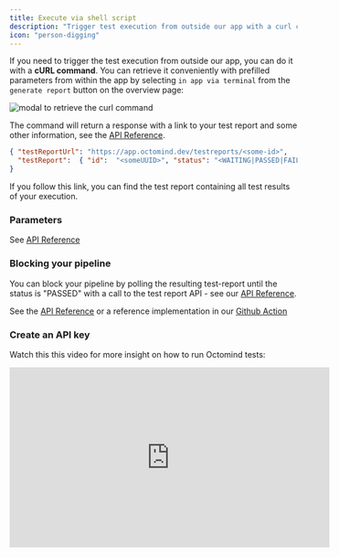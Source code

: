 ```yaml
---
title: Execute via shell script
description: "Trigger test execution from outside our app with a curl command"
icon: "person-digging"
---
```


If you need to trigger the test execution from outside our app, you can do it with a **cURL command**.
You can retrieve it conveniently with prefilled parameters from within the app by selecting `in app via terminal` from the `generate report` button on the overview page:

<Frame caption="generate a test report from the terminal, screenshot 02/2024">
  <img
    src="/images/rerun-in-cli-modal.png"
    alt="modal to retrieve the curl command"
  />
</Frame>

The command will return a response with a link to your test report and some other information, see the [API Reference](/api/api-overview).

```JSON
{ "testReportUrl": "https://app.octomind.dev/testreports/<some-id>",
  "testReport":  { "id":  "<someUUID>", "status": "<WAITING|PASSED|FAILED>"}
}
```

If you follow this link, you can find the test report containing all test results of your execution.

### Parameters

See [API Reference](/api/api-overview)

### Blocking your pipeline

You can block your pipeline by polling the resulting test-report until the status is "PASSED" with a call to the test report API - see our [API Reference](/api/api-overview).

See the [API Reference](/api/api-overview) or a reference implementation in our [Github Action](https://github.com/OctoMind-dev/automagically-action-execute/blob/main/src/executeAutomagically.ts#L107)

### Create an API key

<Snippet file="snippet-apiKey.mdx" />

Watch this this video for more insight on how to run Octomind tests:

<iframe
  width="560"
  height="315"
  src="https://www.youtube.com/embed/j5w5ylOyW28?si=8-naTzE211JAeanl"
  title="YouTube video player"
  frameborder="0"
  allow="accelerometer; autoplay; clipboard-write; encrypted-media; gyroscope; picture-in-picture; web-share"
  referrerpolicy="strict-origin-when-cross-origin"
  allowfullscreen
></iframe>
